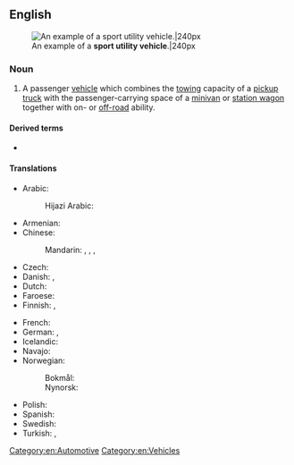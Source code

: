 ==English==
{{wikipedia}}
[[File:Wikitbss.jpg|thumb|An example of a '''sport utility vehicle'''.|240px]]

===Noun===
{{en-noun}}

# A passenger [[vehicle]] which combines the [[tow]]ing capacity of a [[pickup truck]] with the passenger-carrying space of a [[minivan]] or [[station wagon]] together with on- or [[off-road]] ability.

====Derived terms====
* {{l|en|SUV}} {{qualifier|abbreviation}}

====Translations====
{{trans-top|vehicle}}
* Arabic:
*: Hijazi Arabic: {{t|acw|جيب|m|tr=jēb, jīp}}
* Armenian: {{qualifier|colloquial}} {{t+|hy|ջիպ}}
* Chinese:
*: Mandarin: {{t|cmn|運動型多用途汽車}}, {{t|cmn|运动型多用途汽车|tr=yùndòngxíng duōyòngtú qìchē}}, {{t+|cmn|越野車}}, {{t+|cmn|越野车|tr=yuèyěchē}}
* Czech: {{t|cs|sportovně-užitkový vůz|m}}
* Danish: {{t|da|semioffroader}}, {{t|da|cityjeep}}
* Dutch: {{t|nl|SUV|m}}
* Faroese: {{t|fo|jepplingur}}
* Finnish: {{t+|fi|katumaasturi}}, {{t|fi|city-maasturi}}
{{trans-mid}}
* French: {{t+|fr|véhicule utilitaire sport}}
* German: {{t|de|Geländelimousine|f}}, {{t|de|Sport Utility Vehicle|n}}
* Icelandic: {{t+|is|jepplingur|m}}
* Navajo: {{t|nv|chidí tsésǫʼí}}
* Norwegian:
*: Bokmål: {{t|nb|byjeep}}
*: Nynorsk: {{t|nn|byjeep}}
* Polish: {{t+|pl|SUV|m}}
* Spanish: {{t|es|vehículo utilitario deportivo|m}} {{qualifier|VUD}}
* Swedish: {{t+|sv|SUV}} {{t+|sv|stadsjeep|}}
* Turkish: {{t|tr|spor amaçlı taşıt}}, {{t|tr|sport utility vehicle|n}}
{{trans-bottom}}

[[Category:en:Automotive]]
[[Category:en:Vehicles]]